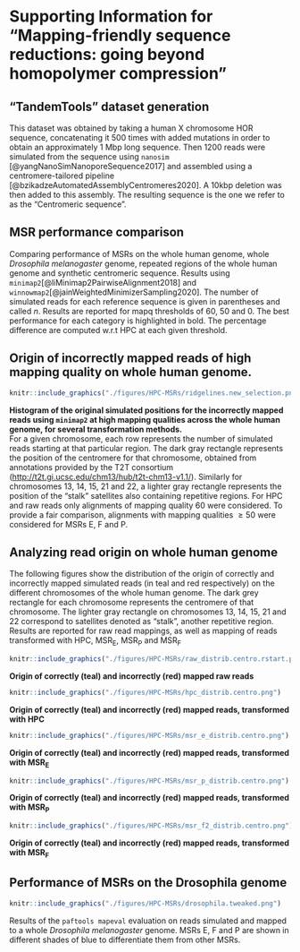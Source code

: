 
# Supporting Information for "Mapping-friendly sequence reductions: going beyond homopolymer compression" {#HPC-appendix}

## "TandemTools" dataset generation {#appendix:tandemtools}

This dataset was obtained by taking a human X chromosome HOR sequence,
concatenating it 500 times with added mutations in order to obtain an
approximately 1 Mbp long sequence. Then 1200 reads were simulated from
the sequence using `nanosim` [@yangNanoSimNanoporeSequence2017] and
assembled using a centromere-tailored pipeline
[@bzikadzeAutomatedAssemblyCentromeres2020]. A 10kbp deletion was then
added to this assembly. The resulting sequence is the one we refer to as
the "Centromeric sequence".

## MSR performance comparison {#tab:mapperComparison}

Comparing performance of MSRs on the whole human genome, whole
*Drosophila melanogaster* genome, repeated regions of the whole human
genome and synthetic centromeric sequence. Results using
`minimap2`[@liMinimap2PairwiseAlignment2018] and
`winnowmap2`[@jainWeightedMinimizerSampling2020]. The number of
simulated reads for each reference sequence is given in parentheses and
called $n$. Results are reported for mapq thresholds of 60, 50 and 0.
The best performance for each category is highlighted in bold. The
percentage difference are computed w.r.t HPC at each given threshold.

\resizebox{\textwidth}{!}{%
\begin{tabular}{@{}lr@{}lr@{}lr@{}lr@{}lr@{}lr@{}l@{}}
\toprule
                                    & \multicolumn{4}{l}{mapq=60}                                                                                 & \multicolumn{4}{l}{mapq$\geq50$}                                                                            & \multicolumn{4}{l}{any mapq}                                                                              \\ \cmidrule(l){2-5}\cmidrule(l){6-9}\cmidrule(l){6-9}\cmidrule(l){10-13}
mapping friendly sequence reduction & \multicolumn{2}{l}{fraction}                       & \multicolumn{2}{l}{error}                              & \multicolumn{2}{l}{fraction}                       & \multicolumn{2}{l}{error}                              & \multicolumn{2}{l}{fraction}                      & \multicolumn{2}{l}{error}                             \\ \midrule
                                                                                                                                                                                                                                                                                                                                                                            \\
\multicolumn{13}{l}{\textbf{Whole Drosophila melanogaster genome - \minimap (n = \numprint{25764})}}                                                                                                                                                                                                                                                                                  \\
HPC                                 & 0.957          & \footnotesize{\;$+$0\%}           & 2.27e-03          & \footnotesize{\;$+$  0\%}          & \textbf{0.963} & \textbf{\footnotesize{\;$+$0\%}}  & 2.34e-03          & \footnotesize{\;$+$  0\%}          & \textbf{0.998} & \textbf{\footnotesize{\;$+$0\%}} & 1.48e-02          & \footnotesize{\;$+$ 0\%}          \\
raw                                 & \textbf{0.958} & \textbf{\footnotesize{\;$+$0\%}}  & 2.27e-03          & \footnotesize{\;$-$  0\%}          & 0.962          & \footnotesize{\;$-$0\%}           & 2.34e-03          & \footnotesize{\;$+$  0\%}          & 0.997          & \footnotesize{\;$-$0\%}          & \textbf{1.17e-02} & \textbf{\footnotesize{\;$-$21\%}} \\
\msr{F}                             & 0.952          & \footnotesize{\;$-$1\%}           & 1.18e-03          & \footnotesize{\;$-$ 48\%}          & 0.960          & \footnotesize{\;$-$0\%}           & 1.37e-03          & \footnotesize{\;$-$ 41\%}          & \textbf{0.998} & \textbf{\footnotesize{\;$+$0\%}} & 1.36e-02          & \footnotesize{\;$-$ 8\%}          \\
\msr{E}                             & 0.946          & \footnotesize{\;$-$1\%}           & \textbf{0.00}     & \textbf{\footnotesize{\;$-$100\%}} & 0.954          & \footnotesize{\;$-$1\%}           & \textbf{0.00}     & \textbf{\footnotesize{\;$-$100\%}} & \textbf{0.998} & \textbf{\footnotesize{\;$+$0\%}} & 1.53e-02          & \footnotesize{\;$+$ 3\%}          \\
\msr{P}                             & 0.950          & \footnotesize{\;$-$1\%}           & 4.90e-04          & \footnotesize{\;$-$ 78\%}          & 0.957          & \footnotesize{\;$-$1\%}           & 8.11e-04          & \footnotesize{\;$-$ 65\%}          & \textbf{0.998} & \textbf{\footnotesize{\;$-$0\%}} & 1.39e-02          & \footnotesize{\;$-$ 6\%}          \\
                                                                                                                                                                                                                                                                                                                                                                            \\
\multicolumn{13}{l}{\textbf{Whole Drosophila melanogaster genome - \winnowmap (n = \numprint{25764})}}                                                                                                                                                                                                                                                                                \\
HPC                                 & 0.923          & \footnotesize{\;$+$0\%}           & 1.51e-03          & \footnotesize{\;$+$ 0\%}           & 0.930          & \footnotesize{\;$+$0\%}           & 1.59e-03          & \footnotesize{\;$+$ 0\%}           & 0.989          & \footnotesize{\;$+$0\%}          & 1.50e-02          & \footnotesize{\;$+$ 0\%}          \\
raw                                 & \textbf{0.949} & \textbf{\footnotesize{\;$+$3\%}}  & 1.92e-03          & \footnotesize{\;$+$27\%}           & \textbf{0.954} & \textbf{\footnotesize{\;$+$3\%}}  & 1.99e-03          & \footnotesize{\;$+$26\%}           & \textbf{0.995} & \textbf{\footnotesize{\;$+$1\%}} & \textbf{1.33e-02} & \textbf{\footnotesize{\;$-$12\%}} \\
\msr{F}                             & 0.918          & \footnotesize{\;$-$1\%}           & \textbf{1.27e-03} & \textbf{\footnotesize{\;$-$16\%}}  & 0.925          & \footnotesize{\;$-$0\%}           & \textbf{1.30e-03} & \textbf{\footnotesize{\;$-$18\%}}  & 0.987          & \footnotesize{\;$-$0\%}          & 1.37e-02          & \footnotesize{\;$-$ 9\%}          \\
\msr{P}                             & 0.905          & \footnotesize{\;$-$2\%}           & 1.33e-03          & \footnotesize{\;$-$12\%}           & 0.912          & \footnotesize{\;$-$2\%}           & 1.53e-03          & \footnotesize{\;$-$3\%}            & 0.983          & \footnotesize{\;$-$1\%}          & 1.40e-02          & \footnotesize{\;$-$ 7\%}          \\
\msr{E}                             & 0.905          & \footnotesize{\;$-$2\%}           & 1.42e-03          & \footnotesize{\;$-$ 6\%}           & 0.912          & \footnotesize{\;$-$2\%}           & 1.49e-03          & \footnotesize{\;$-$ 6\%}           & 0.983          & \footnotesize{\;$-$1\%}          & 1.44e-02          & \footnotesize{\;$-$ 4\%}          \\
                                                                                                                                                                                                                                                                                                                                                                            \\
\multicolumn{13}{l}{\textbf{Synthetic centromeric sequence - \minimap (n = \numprint{12673})}}                                                                                                                                                                                                                                                                                        \\
HPC                                 & 0.870          & \footnotesize{\;$+$0\%}           & \textbf{1.36e-03} & \textbf{\footnotesize{\;$+$ 0\%}}  & 0.964          & \footnotesize{\;$+$0\%}           & \textbf{1.56e-03} & \textbf{\footnotesize{\;$+$  0\%}} & \textbf{1.000} & \textbf{\footnotesize{\;$+$0\%}} & 9.00e-03          & \footnotesize{\;$+$ 0\%}          \\
raw                                 & \textbf{0.936} & \textbf{\footnotesize{\;$+$8\%}}  & 1.86e-03          & \footnotesize{\;$+$ 36\%}          & \textbf{0.984} & \textbf{\footnotesize{\;$+$2\%}}  & 2.09e-03          & \footnotesize{\;$+$ 34\%}          & \textbf{1.000} & \textbf{\footnotesize{\;$+$0\%}} & \textbf{4.50e-03} & \textbf{\footnotesize{\;$-$50\%}} \\
\msr{E}                             & 0.885          & \footnotesize{\;$+$2\%}           & 3.39e-03          & \footnotesize{\;$+$149\%}          & 0.962          & \footnotesize{\;$-$0\%}           & 3.53e-03          & \footnotesize{\;$+$127\%}          & \textbf{1.000} & \textbf{\footnotesize{\;$+$0\%}} & 1.20e-02          & \footnotesize{\;$+$33\%}          \\
\msr{F}                             & 0.850          & \footnotesize{\;$-$2\%}           & 2.04e-03          & \footnotesize{\;$+$ 50\%}          & 0.968          & \footnotesize{\;$+$0\%}           & 2.12e-03          & \footnotesize{\;$+$ 36\%}          & \textbf{1.000} & \textbf{\footnotesize{\;$+$0\%}} & 6.63e-03          & \footnotesize{\;$-$26\%}          \\
\msr{P}                             & 0.898          & \footnotesize{\;$+$3\%}           & 1.58e-03          & \footnotesize{\;$+$ 16\%}          & 0.968          & \footnotesize{\;$+$0\%}           & 1.79e-03          & \footnotesize{\;$+$ 15\%}          & \textbf{1.000} & \textbf{\footnotesize{\;$+$0\%}} & 9.78e-03          & \footnotesize{\;$+$ 9\%}          \\
                                                                                                                                                                                                                                                                                                                                                                            \\
\multicolumn{13}{l}{\textbf{Synthetic centromeric sequence - \winnowmap (n = \numprint{12673})}}                                                                                                                                                                                                                                                                                      \\
HPC                                 & 0.775          & \footnotesize{\;$+$ 0\%}          & \textbf{1.32e-03} & \textbf{\footnotesize{\;$+$ 0\%}}  & \textbf{0.822} & \textbf{\footnotesize{\;$+$0\%}}  & \textbf{1.82e-03} & \textbf{\footnotesize{\;$+$ 0\%}}  & 0.997          & \footnotesize{\;$+$0\%}          & 8.37e-02          & \footnotesize{\;$+$ 0\%}          \\
raw                                 & \textbf{0.850} & \textbf{\footnotesize{\;$+$10\%}} & 2.04e-03          & \footnotesize{\;$+$54\%}           & 0.890          & \footnotesize{\;$+$8\%}           & 1.95e-03          & \footnotesize{\;$+$ 7\%}           & \textbf{0.999} & \textbf{\footnotesize{\;$+$0\%}} & \textbf{4.60e-02} & \textbf{\footnotesize{\;$-$45\%}} \\
\msr{E}                             & 0.795          & \footnotesize{\;$+$ 2\%}          & 2.28e-03          & \footnotesize{\;$+$73\%}           & 0.846          & \footnotesize{\;$+$3\%}           & 2.52e-03          & \footnotesize{\;$+$38\%}           & 0.997          & \footnotesize{\;$-$0\%}          & 6.96e-02          & \footnotesize{\;$-$17\%}          \\
\msr{F}                             & 0.820          & \footnotesize{\;$+$ 6\%}          & 1.83e-03          & \footnotesize{\;$+$38\%}           & 0.867          & \footnotesize{\;$+$6\%}           & 2.27e-03          & \footnotesize{\;$+$25\%}           & 0.997          & \footnotesize{\;$-$0\%}          & 5.97e-02          & \footnotesize{\;$-$29\%}          \\
\msr{P}                             & 0.780          & \footnotesize{\;$+$ 1\%}          & 1.62e-03          & \footnotesize{\;$+$22\%}           & 0.829          & \footnotesize{\;$+$1\%}           & 2.09e-03          & \footnotesize{\;$+$15\%}           & 0.997          & \footnotesize{\;$-$0\%}          & 8.65e-02          & \footnotesize{\;$+$ 3\%}          \\
                                                                                                                                                                                                                                                                                                                                                                            \\
\multicolumn{13}{l}{\textbf{Whole human genome - \minimap (n = \numprint{655594})}}                                                                                                                                                                                                                                                                                                   \\
HPC                                 & \textbf{0.935} & \textbf{\footnotesize{\;$+$0\%}}  & 1.85e-03          & \footnotesize{\;$+$ 0\%}           & \textbf{0.942} & \textbf{\footnotesize{\;$+$0\%}}  & 1.85e-03          & \footnotesize{\;$+$ 0\%}           & \textbf{1.000} & \textbf{\footnotesize{\;$+$0\%}} & 1.46e-02          & \footnotesize{\;$+$ 0\%}          \\
raw                                 & 0.921          & \footnotesize{\;$-$1\%}           & 1.86e-03          & \footnotesize{\;$+$ 0\%}           & 0.927          & \footnotesize{\;$-$2\%}           & 1.86e-03          & \footnotesize{\;$+$ 1\%}           & 0.998          & \footnotesize{\;$-$0\%}          & \textbf{1.29e-02} & \textbf{\footnotesize{\;$-$11\%}} \\
\msr{E}                             & 0.926          & \footnotesize{\;$-$1\%}           & \textbf{6.92e-05} & \textbf{\footnotesize{\;$-$96\%}}  & 0.936          & \footnotesize{\;$-$1\%}           & \textbf{1.17e-04} & \textbf{\footnotesize{\;$-$94\%}}  & 0.999          & \footnotesize{\;$-$0\%}          & 1.76e-02          & \footnotesize{\;$+$20\%}          \\
\msr{P}                             & 0.929          & \footnotesize{\;$-$1\%}           & 2.20e-04          & \footnotesize{\;$-$88\%}           & 0.938          & \footnotesize{\;$-$0\%}           & 4.15e-04          & \footnotesize{\;$-$78\%}           & 0.999          & \footnotesize{\;$-$0\%}          & 1.55e-02          & \footnotesize{\;$+$ 6\%}          \\
\msr{F}                             & 0.930          & \footnotesize{\;$-$1\%}           & 1.09e-03          & \footnotesize{\;$-$41\%}           & 0.938          & \footnotesize{\;$-$0\%}           & 1.29e-03          & \footnotesize{\;$-$30\%}           & \textbf{1.000} & \textbf{\footnotesize{\;$-$0\%}} & 1.51e-02          & \footnotesize{\;$+$ 4\%}          \\
                                                                                                                                                                                                                                                                                                                                                                            \\
\multicolumn{13}{l}{\textbf{Whole human genome - \winnowmap (n = \numprint{655594})}}                                                                                                                                                                                                                                                                                                 \\
HPC                                 & 0.894          & \footnotesize{\;$+$ 0\%}          & 1.43e-03          & \footnotesize{\;$+$ 0\%}           & 0.902          & \footnotesize{\;$+$0\%}           & 1.49e-03          & \footnotesize{\;$+$ 0\%}           & 0.988          & \footnotesize{\;$+$0\%}          & 1.92e-02          & \footnotesize{\;$+$ 0\%}          \\
raw                                 & \textbf{0.932} & \textbf{\footnotesize{\;$+$ 4\%}} & 1.75e-03          & \footnotesize{\;$+$23\%}           & \textbf{0.937} & \textbf{\footnotesize{\;$+$4\%}}  & 1.79e-03          & \footnotesize{\;$+$20\%}           & \textbf{0.994} & \textbf{\footnotesize{\;$+$1\%}} & \textbf{1.43e-02} & \textbf{\footnotesize{\;$-$26\%}} \\
\msr{F}                             & 0.874          & \footnotesize{\;$-$ 2\%}          & 2.81e-04          & \footnotesize{\;$-$80\%}           & 0.886          & \footnotesize{\;$-$2\%}           & 3.82e-04          & \footnotesize{\;$-$74\%}           & 0.984          & \footnotesize{\;$-$0\%}          & 1.94e-02          & \footnotesize{\;$+$ 1\%}          \\
\msr{E}                             & 0.795          & \footnotesize{\;$-$11\%}          & \textbf{6.33e-05} & \textbf{\footnotesize{\;$-$96\%}}  & 0.820          & \footnotesize{\;$-$9\%}           & \textbf{8.93e-05} & \textbf{\footnotesize{\;$-$94\%}}  & 0.971          & \footnotesize{\;$-$2\%}          & 2.08e-02          & \footnotesize{\;$+$ 9\%}          \\
\msr{P}                             & 0.826          & \footnotesize{\;$-$ 8\%}          & 8.68e-05          & \footnotesize{\;$-$94\%}           & 0.845          & \footnotesize{\;$-$6\%}           & 1.14e-04          & \footnotesize{\;$-$92\%}           & 0.975          & \footnotesize{\;$-$1\%}          & 2.11e-02          & \footnotesize{\;$+$10\%}          \\
\\
\multicolumn{13}{l}{\textbf{Whole Human genome (repeated regions) - \minimap (n = \numprint{68811})}}                                                                                                                                                                                                                                                                                 \\
HPC                                 & \textbf{0.619} & \textbf{\footnotesize{\;+ 0\%}}   & 3.29e-04          & \footnotesize{\;+ 0\%}             & 0.656          & \footnotesize{\;+ 0\%}            & 3.10e-04          & \footnotesize{\;+ 0\%}             & \textbf{0.998} & \textbf{\footnotesize{\;+0\%}}   & 7.79e-02          & \footnotesize{\;+ 0\%}            \\
raw                                 & 0.514          & \footnotesize{\;-17\%}            & 1.98e-04          & \footnotesize{\;-40\%}             & 0.539          & \footnotesize{\;-18\%}            & 2.16e-04          & \footnotesize{\;-30\%}             & 0.981          & \footnotesize{\;-2\%}            & \textbf{6.69e-02} & \textbf{\footnotesize{\;-14\%}}   \\
\msr{F}                             & 0.601          & \footnotesize{\;- 3\%}            & 2.18e-04          & \footnotesize{\;-34\%}             & 0.640          & \footnotesize{\;- 2\%}            & 2.27e-04          & \footnotesize{\;-27\%}             & \textbf{0.998} & \textbf{\footnotesize{\;-0\%}}   & 8.15e-02          & \footnotesize{\;+ 5\%}            \\
\msr{E}                             & 0.618          & \footnotesize{\;- 0\%}            & 1.41e-04          & \footnotesize{\;-57\%}             & \textbf{0.658} & \textbf{\footnotesize{\;+ 0\%}}   & \textbf{1.55e-04} & \textbf{\footnotesize{\;-50\%}}    & 0.997          & \footnotesize{\;-0\%}            & 8.23e-02          & \footnotesize{\;+ 6\%}            \\
\msr{P}                             & 0.616          & \footnotesize{\;- 1\%}            & \textbf{1.18e-04} & \textbf{\footnotesize{\;-64\%}}    & 0.656          & \footnotesize{\;+ 0\%}            & 1.99e-04          & \footnotesize{\;-36\%}             & 0.997          & \footnotesize{\;-0\%}            & 8.31e-02          & \footnotesize{\;+ 7\%}            \\
                                                                                                                                                                                                                                                                                                                                                                            \\
\multicolumn{13}{l}{\textbf{Whole Human genome (repeated regions) - \winnowmap (n = \numprint{68811})}}                                                                                                                                                                                                                                                                               \\
HPC                                 & 0.525          & \footnotesize{\;+ 0\%}            & 1.24e-03          & \footnotesize{\;+ 0\%}             & 0.557          & \footnotesize{\;+ 0\%}            & 1.49e-03          & \footnotesize{\;+ 0\%}             & 0.950          & \footnotesize{\;+0\%}            & 1.19e-01          & \footnotesize{\;+ 0\%}            \\
raw                                 & \textbf{0.648} & \textbf{\footnotesize{\;+23\%}}   & 1.26e-03          & \footnotesize{\;+ 1\%}             & \textbf{0.672} & \textbf{\footnotesize{\;+21\%}}   & 1.49e-03          & \footnotesize{\;+ 0\%}             & \textbf{0.968} & \textbf{\footnotesize{\;+2\%}}   & \textbf{8.09e-02} & \textbf{\footnotesize{\;-32\%}}   \\ 
\msr{F}                             & 0.482          & \footnotesize{\;- 8\%}            & \textbf{1.63e-03} & \textbf{\footnotesize{\;+31\%}}    & 0.516          & \footnotesize{\;- 7\%}            & 1.83e-03          & \footnotesize{\;+23\%}             & 0.940          & \footnotesize{\;-1\%}            & 1.21e-01          & \footnotesize{\;+ 2\%}            \\
\msr{E}                             & 0.366          & \footnotesize{\;-30\%}            & 6.35e-04          & \footnotesize{\;-49\%}             & 0.405          & \footnotesize{\;-27\%}            & \textbf{9.32e-04} & \textbf{\footnotesize{\;-37\%}}    & 0.911          & \footnotesize{\;-4\%}            & 1.38e-01          & \footnotesize{\;+17\%}            \\
\msr{P}                             & 0.415          & \footnotesize{\;-21\%}            & 9.45e-04          & \footnotesize{\;-24\%}             & 0.451          & \footnotesize{\;-19\%}            & 1.16e-03          & \footnotesize{\;-22\%}             & 0.920          & \footnotesize{\;-3\%}            & 1.39e-01          & \footnotesize{\;+17\%}            \\ \bottomrule
\end{tabular}%
}

## Origin of incorrectly mapped reads of high mapping quality on whole human genome. {#fig:error-hists}

```r
knitr::include_graphics("./figures/HPC-MSRs/ridgelines.new_selection.png")
```

**Histogram of the original simulated positions for the incorrectly
mapped reads using `minimap2` at high mapping qualities across the whole
human genome, for several transformation methods.**\
For a given chromosome, each row represents the number of simulated
reads starting at that particular region. The dark gray rectangle
represents the position of the centromere for that chromosome, obtained
from annotations provided by the T2T consortium
(<http://t2t.gi.ucsc.edu/chm13/hub/t2t-chm13-v1.1/>). Similarly for
chromosomes 13, 14, 15, 21 and 22, a lighter gray rectangle represents
the position of the "stalk" satellites also containing repetitive
regions. For HPC and raw reads only alignments of mapping quality 60
were considered. To provide a fair comparison, alignments with mapping
qualities $\geq 50$ were considered for MSRs E, F and P.

## Analyzing read origin on whole human genome {#appendix:all-reads-hist}

The following figures show the distribution of the origin of correctly
and incorrectly mapped simulated reads (in teal and red respectively) on
the different chromosomes of the whole human genome. The dark grey
rectangle for each chromosome represents the centromere of that
chromosome. The lighter gray rectangle on chromosomes 13, 14, 15, 21 and
22 correspond to satellites denoted as "stalk", another repetitive
region. Results are reported for raw read mappings, as well as mapping
of reads transformed with HPC, MSR$_{\text{E}}$, MSR$_{\text{P}}$ and
MSR$_{\text{F}}$


```r
knitr::include_graphics("./figures/HPC-MSRs/raw_distrib.centro.rstart.png")
```
\begin{center}
\includegraphics[width=0.6\textwidth]{./figures/HPC-MSRs/raw_distrib.centro.rstart.pdf}  
\end{center}
**Origin of correctly (teal) and incorrectly (red) mapped raw reads**


```r
knitr::include_graphics("./figures/HPC-MSRs/hpc_distrib.centro.png")
```
\begin{center}
\includegraphics[width=0.6\textwidth]{./figures/HPC-MSRs/hpc_distrib.centro.pdf}  
\end{center}
**Origin of correctly (teal) and incorrectly (red) mapped reads, 
transformed with HPC**


```r
knitr::include_graphics("./figures/HPC-MSRs/msr_e_distrib.centro.png")
```
\begin{center}
\includegraphics[width=0.6\textwidth]{./figures/HPC-MSRs/msr_e_distrib.centro.pdf}  
\end{center}
**Origin of correctly (teal) and incorrectly (red) mapped reads, 
transformed with MSR$_{\text{E}}$**

```r
knitr::include_graphics("./figures/HPC-MSRs/msr_p_distrib.centro.png")
```
\begin{center}
\includegraphics[width=0.6\textwidth]{./figures/HPC-MSRs/msr_p_distrib.centro.pdf}  
\end{center}
**Origin of correctly (teal) and incorrectly (red) mapped reads, 
transformed with MSR$_{\text{P}}$**

```r
knitr::include_graphics("./figures/HPC-MSRs/msr_f2_distrib.centro.png")
```
\begin{center}
\includegraphics[width=0.6\textwidth]{./figures/HPC-MSRs/msr_f2_distrib.centro.pdf}  
\end{center}
**Origin of correctly (teal) and incorrectly (red) mapped reads, 
transformed with MSR$_{\text{F}}$**


## Performance of MSRs on the Drosophila genome

```r
knitr::include_graphics("./figures/HPC-MSRs/drosophila.tweaked.png")
```
\begin{center}
\includegraphics[width=\textwidth]{./figures/HPC-MSRs/drosophila.tweaked.pdf}  
\end{center}

Results of the `paftools mapeval` evaluation on reads simulated and
mapped to a whole *Drosophila melanogaster* genome. MSRs E, F and P are
shown in different shades of blue to differentiate them from other MSRs.

\printbibliography[segment=\therefsegment,heading=subbibintoc,title={References for appendix \thechapter}]